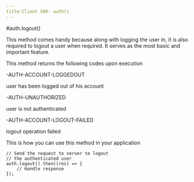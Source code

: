 ```yaml
---
title:Client SDK- auth()
---
```


#auth.logout()

This method comes handy because along with logging the user in, it is also required to logout a user when required. It serves as the most basic and important feature.

This method returns the following codes upon execution

-AUTH-ACCOUNT-LOGGEDOUT

user has been logged out of his account

-AUTH-UNAUTHORIZED

user is not authenticated

-AUTH-ACCOUNT-LOGOUT-FAILED

logout operation failed

This is how you can use this method in your application

```
// Send the request to server to logout
// the authenticated user
auth.logout().then((res) => {
    // Handle response
});
```